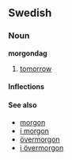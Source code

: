 ==Swedish==
===Noun===
'''morgondag'''

#[[tomorrow]]

====Inflections====
{{sv-noun|gender=Common|morgondag|morgondagen|morgondagar|morgondagarna|morgondags|morgondagens|morgondagars|morgondagarnas}}

====See also====
*[[morgon]]
*[[i morgon]]
*[[övermorgon]]
*[[i övermorgon]]